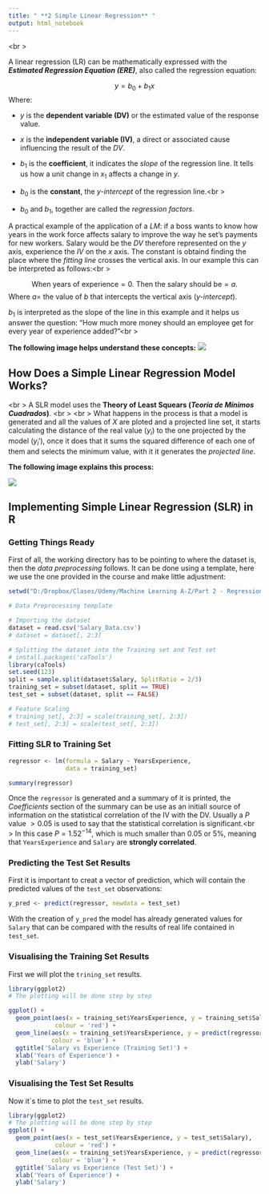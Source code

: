 ```yaml
---
title: " **2 Simple Linear Regression** "
output: html_notebook
---
```

<br \>


A linear regression (LR) can be mathematically expressed with the ***Estimated Regression Equation (ERE)***, also called the regression equation:

$$ y = b_0 + b_1x$$
Where:
  
  * $y$ is the **dependent variable (DV)** or the estimated value of the response value.
  * $x$ is the **independent variable (IV)**, a direct or associated cause influencing the result of the *DV*.
  * $b_1$ is the **coefficient**, it indicates the *slope* of the regression line. It tells us how a unit change in $x_1$ affects a change in $y$.
  * $b_0$ is the **constant**, the *y-intercept* of the regression line.<br \>
  
  * $b_0$ and $b_1$, together are called the *regression factors*.

A practical example of the application of a *LM*: if a boss wants to know how years in the work force affects salary to improve the way he set's payments for new workers. Salary would be the *DV* therefore represented on the *y* axis, experience the *IV* on the *x* axis. The constant is obtaind finding the place where the *fitting line* crosses the vertical axis. In our example this can be interpreted as follows:<br \>

$$\text{When years of experience} = 0. \text{ Then the salary should be} = a.$$
Where $a=$ the value of $b$ that intercepts the vertical axis (*y-intercept*).

$b_1$ is interpreted as the slope of the line in this example and it helps us answer the question: "How much more money should an employee get for every year of experience added?"<br \>

**The following image helps understand these concepts:**
![](D:\Dropbox\Clases\Udemy\Machine Learning A-Z\machinelearning/slr.png)

## How Does a Simple Linear Regression Model Works?

<br \>
A SLR model uses the **Theory of Least Squears (*Teoría de Mínimos Cuadrados*)**. <br \>
<br \>
What happens in the process is that a model is generated and all the values of $X$ are ploted and a projected line set, it starts calculating the distance of the real value ($y_i$) to the one projected by the model ($y_i'$), once it does that it sums the squared difference of each one of them and selects the minimum value, with it it generates the *projected line*.

**The following image explains this process:**

![](D:\Dropbox\Clases\Udemy\Machine Learning A-Z\machinelearning/slr1.png)

## Implementing Simple Linear Regression (SLR) in R

### Getting Things Ready
First of all, the working directory has to be pointing to where the dataset is, then the *data preprocessing* follows. It can be done using a template, here we use the one provided in the course and make little adjustment:

```r
setwd("D:/Dropbox/Clases/Udemy/Machine Learning A-Z/Part 2 - Regression/Section 4 - Simple Linear Regression")

# Data Preprocessing template

# Importing the dataset
dataset = read.csv('Salary_Data.csv')
# dataset = dataset[, 2:3]

# Splitting the dataset into the Training set and Test set
# install.packages('caTools')
library(caTools)
set.seed(123)
split = sample.split(dataset$Salary, SplitRatio = 2/3)
training_set = subset(dataset, split == TRUE)
test_set = subset(dataset, split == FALSE)

# Feature Scaling
# training_set[, 2:3] = scale(training_set[, 2:3])
# test_set[, 2:3] = scale(test_set[, 2:3])
```

### Fitting SLR to Training Set

```r
regressor <- lm(formula = Salary ~ YearsExperience,
                data = training_set)

summary(regressor)
```

Once the `regressor` is generated and a summary of it is printed, the *Coefficients* section of the summary can be use as an initiall source of information on the statistical correlation of the IV with the DV. Usually a $P$ value $>0.05$ is used to say that the statistical correlation is significant.<br \>
In this case $P = 1.52^{-14}$, which is much smaller than $0.05$ or $5\text{%}$, meaning that  `YearsExperience` and `Salary` are **strongly correlated**.

### Predicting the Test Set Results

First it is important to creat a vector of prediction, which will contain the predicted values of the `test_set` observations:

```r
y_pred <- predict(regressor, newdata = test_set)

```

With the creation of `y_pred` the model has already generated values for `Salary` that can be compared with the results of real life contained in `test_set`.

### Visualising the Training Set Results

First we will plot the `trining_set` results.

```r
library(ggplot2)
# The plotting will be done step by step

ggplot() +
  geom_point(aes(x = training_set$YearsExperience, y = training_set$Salary),
             colour = 'red') + 
  geom_line(aes(x = training_set$YearsExperience, y = predict(regressor, newdata = training_set)),
            colour = 'blue') + 
  ggtitle('Salary vs Experience (Training Set)') + 
  xlab('Years of Experience') + 
  ylab('Salary')
```


### Visualising the Test Set Results

Now it´s time to plot the `test_set` results.

```r
library(ggplot2)
# The plotting will be done step by step
ggplot() +
  geom_point(aes(x = test_set$YearsExperience, y = test_set$Salary),
             colour = 'red') + 
  geom_line(aes(x = training_set$YearsExperience, y = predict(regressor, newdata = training_set)),
            colour = 'blue') + 
  ggtitle('Salary vs Experience (Test Set)') + 
  xlab('Years of Experience') + 
  ylab('Salary')
```